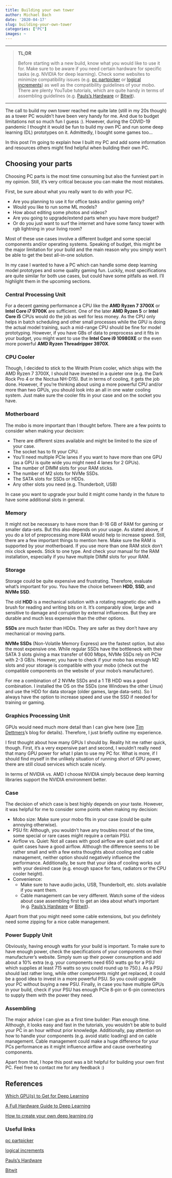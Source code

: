 ```yaml
---
title: Building your own tower
author: Michael Bach
date: '2020-04-17'
slug: building-your-own-tower
categories: ["PC"]
images: ~
---
```


---------------------------------------

> **TL;DR**
>
> Before starting with a new build, know what you would like to use it for. Make sure to be aware if you need certain hardware for specific tasks (e.g. NVIDIA for deep learning). Check some websites to minimize compatibility issues (e.g. [pc partpicker](https://pcpartpicker.com/) or [logical increments](https://www.logicalincrements.com/)) as well as the compatibility guidelines of your mobo. There are plenty YouTube tutorials, which are quite handy in terms of assembling guidelines (e.g. [Pauls's Hardware](https://www.youtube.com/channel/UCvWWf-LYjaujE50iYai8WgQ) or [Bitwit](https://www.youtube.com/channel/UCftcLVz-jtPXoH3cWUUDwYw)).

---------------------------------------

The call to build my own tower reached me quite late (still in my 20s though) as a tower PC wouldn't have been very handy for me. And due to budget limitations not so much fun I guess :). However, during the COVID-19 pandemic I thought it would be fun to build my own PC and run some deep learning (DL) prototypes on it. Admittedly, I bought some games too...

In this post I'm going to explain how I built my PC and add some information and resources others might find helpful when building their own PC.


## Choosing your parts

Choosing PC parts is the most time consuming but also the funniest part in my opinion. Still, it's very critical because you can make the most mistakes.

First, be sure about what you really want to do with your PC.

- Are you planning to use it for office tasks and/or gaming only?
- Would you like to run some ML models?
- How about editing some photos and videos?
- Are you going to upgrade/extend parts when you have more budget?
- Or do you just want to surf the internet and have some fancy tower with rgb lightning in your living room?

Most of these use cases involve a different budget and some special components and/or operating systems. Speaking of budget, this might be the major limitation for your build and the main reason why you simply won't be able to get the best all-in-one solution.

In my case I wanted to have a PC which can handle some deep learning model prototypes and some quality gaming fun. Luckily, most specifications are quite similar for both use cases, but could have some pitfalls as well. I'll highlight them in the upcoming sections.

### Central Processing Unit

For a decent gaming performance a CPU like the **AMD Ryzen 7 3700X** or **Intel Core i7 9700K** are sufficient. One of the later **AMD Ryzen 5** or **Intel Core i5** CPUs would do the job as well for less money. As the CPU only helps in batch scheduling and other small processes while the GPU is doing the actual model training, such a mid-range CPU should be fine for model prototyping. However, if you have GBs of data to preprocess and it fits in your budget, you might want to use the **Intel Core i9 10980XE** or the even more powerful **AMD Ryzen Threadripper 3970X**.


### CPU Cooler

Though, I decided to stick to the Wraith Prism cooler, which ships with the AMD Ryzen 7 3700X, I should have invested in a quieter one (e.g. the Dark Rock Pro 4 or the Noctua NH-D15). But in terms of cooling, it gets the job done. However, if you're thinking about using a more powerful CPU and/or more than two GPUs, you should look into an all in one water cooling system. Just make sure the cooler fits in your case and on the socket you have.


### Motherboard

The mobo is more important than I thought before. There are a few points to consider when making your decision:

- There are different sizes available and might be limited to the size of your case.
- The socket has to fit your CPU.
- You'll need multiple PCIe lanes if you want to have more than one GPU (as a GPU is quite wide you might need 4 lanes for 2 GPUs).
- The number of DIMM slots for your RAM sticks.
- The number of M2 slots for NVMe SSDs.
- The SATA slots for SSDs or HDDs.
- Any other slots you need (e.g. Thunderbolt, USB)

In case you want to upgrade your build it might come handy in the future to have some additional slots in general.

### Memory

It might not be necessary to have more than 8-16 GB of RAM for gaming or smaller data-sets. But this also depends on your usage. As stated above, if you do a lot of preprocessing more RAM would help to increase speed. Still, there are a few important things to mention here. Make sure the RAM is supported by your motherboard. If you use more than one RAM stick don't mix clock speeds. Stick to one type. And check your manual for the RAM installation, especially if you have multiple DIMM slots for your RAM.


### Storage

Storage could be quite expensive and frustrating. Therefore, evaluate what's important for you. You have the choice between **HDD**, **SSD**, and **NVMe SSD**.

The old **HDD** is a mechanical solution with a rotating magnetic disc with a brush for reading and writing bits on it. It's comparably slow, large and sensitive to damage and corruption by external influences. But they are durable and much less expensive than the other options.

**SSDs** are much faster than HDDs. They are safer as they don't have any mechanical or moving parts.

**NVMe SSDs** (Non-Volatile Memory Express) are the fastest option, but also the most expensive one. While regular SSDs have the bottleneck with their SATA 3 slots giving a max transfer of 600 Mbps, NVMe SSDs rely on PCIe with 2-3 GB/s. However, you have to check if your mobo has enough M2 slots and your storage is compatible with your mobo (check out the compatible components on the website of your mobo's manufacturer).

For me a combination of 2 NVMe SSDs and a 1 TB HDD was a good combination. I installed the OS on the SSDs (one Windows the other Linux) and use the HDD for data storage (older games, large data-sets). So I always have the option to increase speed and use the SSD if needed for training or gaming.


### Graphics Processing Unit

GPUs would need much more detail than I can give here (see [Tim Dettmers](https://timdettmers.com/2019/04/03/which-gpu-for-deep-learning/)'s blog for details). Therefore, I just briefly outline my experience.

I first thought about how many GPUs I should by. Reality hit me rather quick, though. First, it's a very expensive part and second, I wouldn't really need that many GPU power for what I plan to use my PC for. What is more, if I should find myself in the unlikely situation of running short of GPU power, there are still cloud services which scale nicely.

In terms of NVIDIA vs. AMD I choose NVIDIA simply because deep learning libraries support the NVIDIA environment better. 


### Case

The decision of which case is best highly depends on your taste. However, it was helpful for me to consider some points when making my decision:

- Mobo size: Make sure your mobo fits in your case (could be quite annoying otherwise).
- PSU fit: Although, you wouldn't have any troubles most of the time, some special or rare cases might require a certain PSU.
- Airflow vs. Quiet: Not all cases with good airflow are quiet and not all quiet cases have a good airflow. Although the difference seems to be rather small and with a few extra thoughts about cooling and cable management, neither option should negatively influence the performance. Additionally, be sure that your idea of cooling works out with your desired case (e.g. enough space for fans, radiators or the CPU cooler height).
- Convenience: 
   - Make sure to have audio jacks, USB, Thunderbolt, etc. slots available if you want them.
   - Cable management can be very different. Watch some of the videos about case assembling first to get an idea about what's important (e.g. [Pauls's Hardware](https://www.youtube.com/channel/UCvWWf-LYjaujE50iYai8WgQ) or [Bitwit](https://www.youtube.com/channel/UCftcLVz-jtPXoH3cWUUDwYw)).

Apart from that you might need some cable extensions, but you definitely need some zipping for a nice cable management.


### Power Supply Unit

Obviously, having enough watts for your build is important. To make sure to have enough power, check the specifications of your components on their manufacturer's website. Simply sum up their power consumption and add about a 10% extra (e.g. your components need 650 watts go for a PSU which supplies at least 715 watts so you could round up to 750.). As a PSU should last rather long, while other components might get replaced, it could be a good idea to invest in a more powerful PSU. So you could upgrade your PC without buying a new PSU. Finally, in case you have multiple GPUs in your build, check if your PSU has enough PCIe 8-pin or 6-pin connectors to supply them with the power they need.


### Assembling

The major advice I can give as a first time builder: Plan enough time. Although, it looks easy and fast in the tutorials, you wouldn't be able to build your PC in an hour without prior knowledge. Additionally, pay attention on how to handle your components (e.g. avoid static loading) and on cable management. Cable management could make a huge difference for your PCs performance as it might influence airflow and cause overheating components.


Apart from that, I hope this post was a bit helpful for building your own first PC. Feel free to contact me for any feedback :)


## References

[Which GPU(s) to Get for Deep Learning](https://timdettmers.com/2019/04/03/which-gpu-for-deep-learning/)

[A Full Hardware Guide to Deep Learning](https://timdettmers.com/2018/12/16/deep-learning-hardware-guide/)

[How to create your own deep learning rig](https://towardsdatascience.com/how-to-create-your-own-deep-learning-rig-a-complete-hardware-guide-2bba792b001b)


### Useful links

[pc partpicker](https://pcpartpicker.com/)

[logical increments](https://www.logicalincrements.com/)

[Pauls's Hardware](https://www.youtube.com/channel/UCvWWf-LYjaujE50iYai8WgQ)

[Bitwit](https://www.youtube.com/channel/UCftcLVz-jtPXoH3cWUUDwYw)

